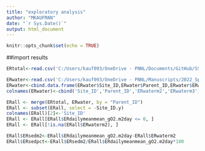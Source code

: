 ```yaml
---
title: "exploratory analysis"
author: "MKAUFMAN"
date: "`r Sys.Date()`"
output: html_document
---
```


```r
knitr::opts_chunk$set(echo = TRUE)
```

##import results 
```r
ERtotal<-read.csv('C:/Users/kauf093/OneDrive - PNNL/Documents/GitHub/SSS_metabolism/StreamMetabolizer_runs/final_results/SSS_combined_SM_results.csv')

ERwater<-read.csv('C:/Users/kauf093/OneDrive - PNNL/Manuscripts/2022_Spatial_Sed_Resp/Data/combined_results_updated_04262023.csv')
ERwater<-cbind.data.frame(ERwater$Site_ID,ERwater$Parent_ID,ERwater$ERwater_gm2day,ERwater$ERwater_gm3day)
colnames(ERwater)<-cbind('Site_ID','Parent_ID','ERwaterm2','ERwaterm3')

ERall <- merge(ERtotal, ERwater, by = "Parent_ID")
ERall <- subset(ERall, select = -Site_ID.y)
colnames(ERall)[2]<-'Site_ID'
ERall <- ERall[ERall$ERdailymeanmean_gO2.m2day <= 0, ]
ERall <- ERall[!is.na(ERall$ERwaterm2), ]

ERall$ERsedm2<-ERall$ERdailymeanmean_gO2.m2day-ERall$ERwaterm2
ERall$ERsedpct<-ERall$ERsedm2/ERall$ERdailymeanmean_gO2.m2day*100

```

